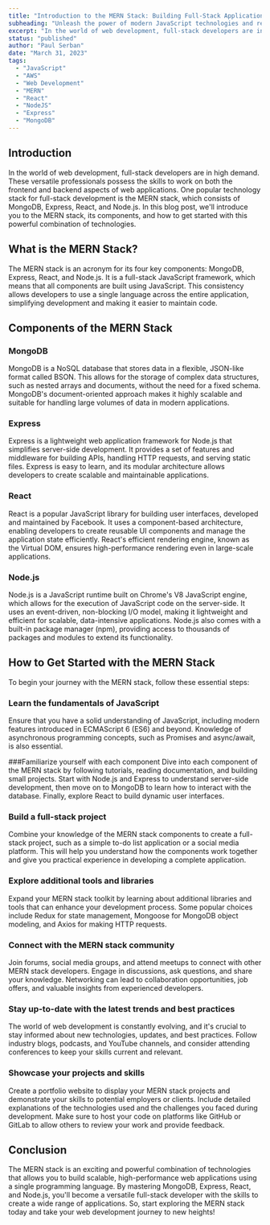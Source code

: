 ```yaml
---
title: "Introduction to the MERN Stack: Building Full-Stack Applications with JavaScript"
subheading: "Unleash the power of modern JavaScript technologies and revolutionize your web development journey."
excerpt: "In the world of web development, full-stack developers are in high demand. These versatile professionals possess the skills to work on both the frontend and backend aspects of web applications. One popular technology stack for full-stack development is the MERN stack, which consists of MongoDB, Express, React, and Node.js. In this blog post, we'll introduce you to the MERN stack, its components, and how to get started with this powerful combination of technologies."
status: "published"
author: "Paul Serban"
date: "March 31, 2023"
tags:
  - "JavaScript"
  - "AWS"
  - "Web Development"
  - "MERN"
  - "React"
  - "NodeJS"
  - "Express"
  - "MongoDB"
---
```


## Introduction

In the world of web development, full-stack developers are in high demand. These versatile professionals possess the skills to work on both the frontend and backend aspects of web applications. One popular technology stack for full-stack development is the MERN stack, which consists of MongoDB, Express, React, and Node.js. In this blog post, we'll introduce you to the MERN stack, its components, and how to get started with this powerful combination of technologies.

## What is the MERN Stack?

The MERN stack is an acronym for its four key components: MongoDB, Express, React, and Node.js. It is a full-stack JavaScript framework, which means that all components are built using JavaScript. This consistency allows developers to use a single language across the entire application, simplifying development and making it easier to maintain code.

## Components of the MERN Stack

### MongoDB
MongoDB is a NoSQL database that stores data in a flexible, JSON-like format called BSON. This allows for the storage of complex data structures, such as nested arrays and documents, without the need for a fixed schema. MongoDB's document-oriented approach makes it highly scalable and suitable for handling large volumes of data in modern applications.

### Express
Express is a lightweight web application framework for Node.js that simplifies server-side development. It provides a set of features and middleware for building APIs, handling HTTP requests, and serving static files. Express is easy to learn, and its modular architecture allows developers to create scalable and maintainable applications.

### React
React is a popular JavaScript library for building user interfaces, developed and maintained by Facebook. It uses a component-based architecture, enabling developers to create reusable UI components and manage the application state efficiently. React's efficient rendering engine, known as the Virtual DOM, ensures high-performance rendering even in large-scale applications.

### Node.js
Node.js is a JavaScript runtime built on Chrome's V8 JavaScript engine, which allows for the execution of JavaScript code on the server-side. It uses an event-driven, non-blocking I/O model, making it lightweight and efficient for scalable, data-intensive applications. Node.js also comes with a built-in package manager (npm), providing access to thousands of packages and modules to extend its functionality.

## How to Get Started with the MERN Stack

To begin your journey with the MERN stack, follow these essential steps:

### Learn the fundamentals of JavaScript
Ensure that you have a solid understanding of JavaScript, including modern features introduced in ECMAScript 6 (ES6) and beyond. Knowledge of asynchronous programming concepts, such as Promises and async/await, is also essential.

###Familiarize yourself with each component
Dive into each component of the MERN stack by following tutorials, reading documentation, and building small projects. Start with Node.js and Express to understand server-side development, then move on to MongoDB to learn how to interact with the database. Finally, explore React to build dynamic user interfaces.

### Build a full-stack project
Combine your knowledge of the MERN stack components to create a full-stack project, such as a simple to-do list application or a social media platform. This will help you understand how the components work together and give you practical experience in developing a complete application.

### Explore additional tools and libraries
Expand your MERN stack toolkit by learning about additional libraries and tools that can enhance your development process. Some popular choices include Redux for state management, Mongoose for MongoDB object modeling, and Axios for making HTTP requests.

### Connect with the MERN stack community
Join forums, social media groups, and attend meetups to connect with other MERN stack developers. Engage in discussions, ask questions, and share your knowledge. Networking can lead to collaboration opportunities, job offers, and valuable insights from experienced developers.

### Stay up-to-date with the latest trends and best practices
The world of web development is constantly evolving, and it's crucial to stay informed about new technologies, updates, and best practices. Follow industry blogs, podcasts, and YouTube channels, and consider attending conferences to keep your skills current and relevant.

### Showcase your projects and skills
Create a portfolio website to display your MERN stack projects and demonstrate your skills to potential employers or clients. Include detailed explanations of the technologies used and the challenges you faced during development. Make sure to host your code on platforms like GitHub or GitLab to allow others to review your work and provide feedback.

## Conclusion

The MERN stack is an exciting and powerful combination of technologies that allows you to build scalable, high-performance web applications using a single programming language. By mastering MongoDB, Express, React, and Node.js, you'll become a versatile full-stack developer with the skills to create a wide range of applications. So, start exploring the MERN stack today and take your web development journey to new heights!